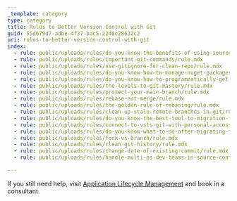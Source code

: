 ```yaml
---
_template: category
type: category
title: Rules to Better Version Control with Git
guid: 55d679d7-adbe-4f37-bac5-22d0c28632c2
uri: rules-to-better-version-control-with-git
index:
  - rule: public/uploads/rules/do-you-know-the-benefits-of-using-source-control/rule.mdx
  - rule: public/uploads/rules/important-git-commands/rule.mdx
  - rule: public/uploads/rules/use-gitignore-for-clean-repo/rule.mdx
  - rule: public/uploads/rules/do-you-know-how-to-manage-nuget-packages-with-git/rule.mdx
  - rule: public/uploads/rules/do-you-know-how-to-programmatically-get-git-commits/rule.mdx
  - rule: public/uploads/rules/the-levels-to-git-mastery/rule.mdx
  - rule: public/uploads/rules/protect-your-main-branch/rule.mdx
  - rule: public/uploads/rules/rebase-not-merge/rule.mdx
  - rule: public/uploads/rules/the-golden-rule-of-rebasing/rule.mdx
  - rule: public/uploads/rules/clean-up-stale-remote-branches-in-git/rule.mdx
  - rule: public/uploads/rules/do-you-know-the-best-tool-to-migration-from-tfvc-to-git/rule.mdx
  - rule: public/uploads/rules/connect-to-vsts-git-with-personal-access-tokens/rule.mdx
  - rule: public/uploads/rules/do-you-know-what-to-do-after-migrating-from-tfvc-to-git/rule.mdx
  - rule: public/uploads/rules/fork-vs-branch/rule.mdx
  - rule: public/uploads/rules/clean-git-history/rule.mdx
  - rule: public/uploads/rules/change-date-of-existing-commit/rule.mdx
  - rule: public/uploads/rules/handle-multi-os-dev-teams-in-source-control/rule.mdx

---
```


If you still need help, visit [Application Lifecycle Management](https://www.ssw.com.au/consulting/alm-tooling) and book in a consultant.
